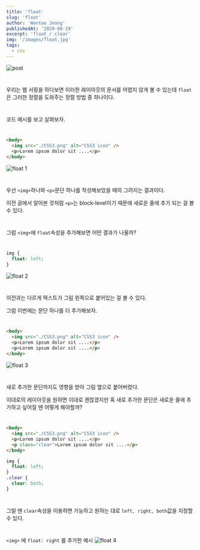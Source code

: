 ---
title: 'float'
slug: 'float'
author: 'Wontae Jeong'
publishedAt: '2020-08-19'
excerpt: 'float / clear'
img: '/images/float.jpg'
tags:
  - css
---

<img alt="post" src="https://i.imgur.com/9DbJzxE.jpg" />

#

우리는 웹 서핑을 하다보면 이러한 레이아웃의 문서를 어렵지 않게 볼 수 있는데
`float`은 그러한 정렬을 도와주는 정렬 방법 중 하나이다.

#

#

코드 예시를 보고 살펴보자.

#

```html
<body>
  <img src="./CSS3.png" alt="CSS3 icon" />
  <p>Lorem ipsum dolor sit ....</p>
</body>
```

<img alt="float 1" src="https://i.imgur.com/KNtBs10.jpg" />

#

우선 `<img>`하나와 `<p>`문단 하나를 작성해보았을 때의 그려지는 결과이다.

이전 글에서 알아본 것처럼 `<p>`는 block-level이기 때문에 새로운 줄에 추가 되는 걸 볼 수 있다.

#

그럼 `<img>`에 `float`속성을 추가해보면 어떤 결과가 나올까?

#

```css
img {
  float: left;
}
```

<img alt="float 2" src="https://i.imgur.com/L2dssPG.jpg" />

#

이전과는 다르게 텍스트가 그림 왼쪽으로 붙어있는 걸 볼 수 있다.

그럼 이번에는 문단 하나를 더 추가해보자.

#

```html
<body>
  <img src="./CSS3.png" alt="CSS3 icon" />
  <p>Lorem ipsum dolor sit ....</p>
  <p>Lorem ipsum dolor sit ....</p>
</body>
```

<img alt="float 3" src="https://i.imgur.com/xNLSSwK.jpg" />

#

새로 추가한 문단까지도 영향을 받아 그림 옆으로 붙어버렸다.

이대로의 레이아웃을 원하면 이대로 괜찮겠지만 혹 새로 추가한 문단은 새로운 줄에 추가하고 싶어질 땐 어떻게 해야할까?

#

```html
<body>
  <img src="./CSS3.png" alt="CSS3 icon" />
  <p>Lorem ipsum dolor sit ....</p>
  <p class="clear">Lorem ipsum dolor sit ....</p>
</body>
```

```css
img {
  float: left;
}
.clear {
  clear: both;
}
```

#

그럴 땐 `clear`속성을 이용하면 가능하고 원하는 대로 `left, right, both`값을 지정할 수 있다.

#

<p className="box" style={{padding: '20px 30px'}}>
<code>&lt;img&gt;</code> 에 <code style={{marginBottom: '20px'}}>float: right</code> 를 추가한 예시

<img alt="float 4" src="https://i.imgur.com/y1iMBsB.jpg" />

</p>
